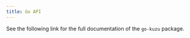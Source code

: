 ```yaml
---
title: Go API
---
```



See the following link for the full documentation of the `go-kuzu` package.

<LinkCard
  title="Go API documentation"
  href="https://pkg.go.dev/github.com/kuzudb/go-kuzu"
/>